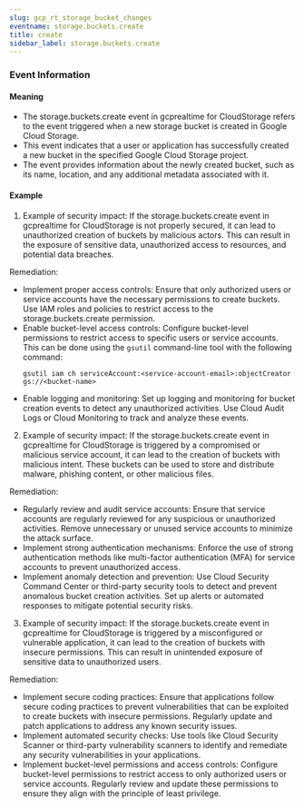 ```yaml
--- 
slug: gcp_rt_storage_bucket_changes
eventname: storage.buckets.create
title: create
sidebar_label: storage.buckets.create
---
```

                       
### Event Information

#### Meaning

- The storage.buckets.create event in gcprealtime for CloudStorage refers to the event triggered when a new storage bucket is created in Google Cloud Storage.
- This event indicates that a user or application has successfully created a new bucket in the specified Google Cloud Storage project.
- The event provides information about the newly created bucket, such as its name, location, and any additional metadata associated with it.

#### Example

1. Example of security impact: If the storage.buckets.create event in gcprealtime for CloudStorage is not properly secured, it can lead to unauthorized creation of buckets by malicious actors. This can result in the exposure of sensitive data, unauthorized access to resources, and potential data breaches.

Remediation:
- Implement proper access controls: Ensure that only authorized users or service accounts have the necessary permissions to create buckets. Use IAM roles and policies to restrict access to the storage.buckets.create permission.
- Enable bucket-level access controls: Configure bucket-level permissions to restrict access to specific users or service accounts. This can be done using the `gsutil` command-line tool with the following command:
  ```
  gsutil iam ch serviceAccount:<service-account-email>:objectCreator gs://<bucket-name>
  ```
- Enable logging and monitoring: Set up logging and monitoring for bucket creation events to detect any unauthorized activities. Use Cloud Audit Logs or Cloud Monitoring to track and analyze these events.

2. Example of security impact: If the storage.buckets.create event in gcprealtime for CloudStorage is triggered by a compromised or malicious service account, it can lead to the creation of buckets with malicious intent. These buckets can be used to store and distribute malware, phishing content, or other malicious files.

Remediation:
- Regularly review and audit service accounts: Ensure that service accounts are regularly reviewed for any suspicious or unauthorized activities. Remove unnecessary or unused service accounts to minimize the attack surface.
- Implement strong authentication mechanisms: Enforce the use of strong authentication methods like multi-factor authentication (MFA) for service accounts to prevent unauthorized access.
- Implement anomaly detection and prevention: Use Cloud Security Command Center or third-party security tools to detect and prevent anomalous bucket creation activities. Set up alerts or automated responses to mitigate potential security risks.

3. Example of security impact: If the storage.buckets.create event in gcprealtime for CloudStorage is triggered by a misconfigured or vulnerable application, it can lead to the creation of buckets with insecure permissions. This can result in unintended exposure of sensitive data to unauthorized users.

Remediation:
- Implement secure coding practices: Ensure that applications follow secure coding practices to prevent vulnerabilities that can be exploited to create buckets with insecure permissions. Regularly update and patch applications to address any known security issues.
- Implement automated security checks: Use tools like Cloud Security Scanner or third-party vulnerability scanners to identify and remediate any security vulnerabilities in your applications.
- Implement bucket-level permissions and access controls: Configure bucket-level permissions to restrict access to only authorized users or service accounts. Regularly review and update these permissions to ensure they align with the principle of least privilege.


 